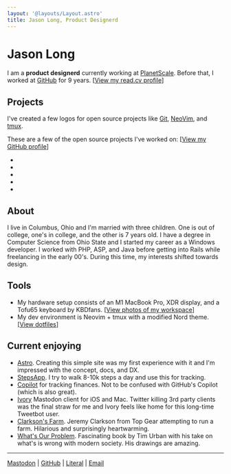 ```yaml
---
layout: '@layouts/Layout.astro'
title: Jason Long, Product Designerd
---
```


# Jason Long

I am a **product designerd** currently working at [PlanetScale](https://planetscale.com). Before that, I worked at [GitHub](https://github.com) for 9 years. [[View my read.cv profile](https://read.cv/jasonlong)]

## Projects

I've created a few logos for open source projects like [Git](https://git-scm.com), [NeoVim](https://neovim.io/), and [tmux](https://github.com/tmux/tmux/wiki).

These are a few of the open source projects I've worked on: [[View my GitHub profile](https://github.com/jasonlong)]

* <GitHubProject name='isometric-contributions' description='3D GitHub contribution graph' repo='jasonlong/isometric-contributions' />
* <GitHubProject name='geo_pattern' description='Procedurally-generated background patterns' repo='jasonlong/geo_pattern' />
* <GitHubProject name='mater' description='Pomodoro client' repo='jasonlong/mater' />
* <GitHubProject name='cayman-theme' description='Default GitHub Pages theme' repo='jasonlong/cayman-theme' />
* <GitHubProject name='beam' description='A simple message board for your organization or project' repo='planetscale/beam' />

## About

I live in Columbus, Ohio and I'm married with three children. One is out of college, one's in college, and the other is 7 years old. I have a degree in Computer Science from Ohio State and I started my career as a Windows developer. I worked with PHP, ASP, and Java before getting into Rails while freelancing in the early 00's. During this time, my interests shifted towards design.

## Tools

* My hardware setup consists of an M1 MacBook Pro, XDR display, and a Tofu65 keyboard by KBDfans. [[View photos of my workspace](https://www.workspaces.xyz/p/160-jason-long)]
* My dev environment is Neovim + tmux with a modified Nord theme. [[View dotfiles](https://github.com/jasonlong/dotfiles)]

## Current enjoying

* [Astro](https://astro.build/). Creating this simple site was my first experience with it and I'm impressed with the concept, docs, and DX.
* [StepsApp](https://steps.app). I try to walk 8-10k steps a day and use this for tracking.
* [Copilot](https://copilot.money) for tracking finances. Not to be confused with GitHub's Copilot (which is also great).
* [Ivory](https://tapbots.com/ivory/) Mastodon client for iOS and Mac. Twitter killing 3rd party clients was the final straw for me and Ivory feels like home for this long-time Tweetbot user.
* [Clarkson's Farm](https://www.primevideo.com/detail/Clarksons-Farm/0SHGKA0J8D4G01ZGD647627NEJ). Jeremy Clarkson from Top Gear attempting to run a farm. Hilarious and surprisingly heartwarming.
* [What's Our Problem](https://waitbutwhy.com/). Fascinating book by Tim Urban with his take on what's is wrong with modern society. His drawings are amazing.

----

<a href="https://mastodon.design/@jasonlong" rel="me">Mastodon</a> |
[GitHub](https://github.com/jasonlong) |
[Literal](https://literal.club/jasonlong) |
<a href="mailto:jason@jasonlong.me">Email</a>

